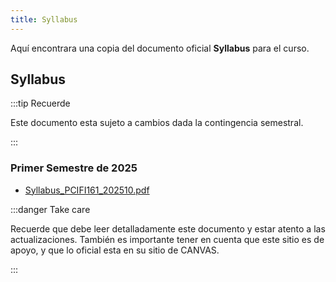 ```yaml
---
title: Syllabus
---
```


Aquí encontrara una copia del documento oficial **Syllabus** para el curso.

## Syllabus

:::tip Recuerde

Este documento esta sujeto a cambios dada la contingencia semestral.

:::


### Primer Semestre de 2025

* [Syllabus_PCIFI161_202510.pdf](/others/Syllabus_PCFI161_202510.pdf)


:::danger Take care

Recuerde que debe leer detalladamente este documento y estar atento a las actualizaciones.
También es importante tener en cuenta que este sitio es de apoyo, y que lo oficial esta 
en su sitio de CANVAS.

:::
